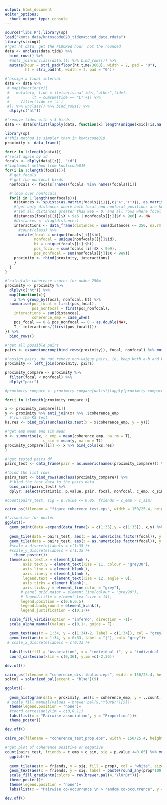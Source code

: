 ```yaml
---
output: html_document
editor_options:
  chunk_output_type: console
---
```

```r
source("libs.R");library(sp)
load("knots_data/kntoscode023_tidematched_data.rdata")
library(stringi)
#'get ht data, get the FLOORed hour, not the rounded
data <- unclass(data.tide) %>%
  bind_rows() %>%
  #anti_join(unclass(data.lt) %>% bind_rows()) %>%
  mutate(hour = stri_pad(floor(ht.time/3600), width = 2, pad = "0"),
         ht = stri_pad(ht, width = 2, pad = "0"))

#'assign a tidal interval
data <- data %>%
 # map(function(x){
 #   mutate(x, tide = ifelse(is.na(tide),"other",tide),
 #          lt = cumsum(tide == "L")+1) %>%
 #     filter(tide != "L")
 #}) %>% unclass() %>% bind_rows() %>%
  dlply(c("ht"))

#'remove tides with < 5 birds
data <- data[unlist(lapply(data, function(x) length(unique(x$id[!is.na(x$id)])))) >= 5]
```

```r
library(sp)
#'this method is simpler than in knotscode019.
proximity <- data_frame()

for(z in 1:length(data)){
#'split again by id
focals <- dlply(data[[z]], "id")
#'implement method from knotscode019
for(i in 1:length(focals)){
  #'get focals
  #'get the nonfocal birds
  nonfocals <- focals[!names(focals) %in% names(focals)[i]]

  #'loop over nonfocals
  for(j in 1:length(nonfocals)){
    distances <- spDists(as.matrix(focals[[i]][,c("X","Y")]), as.matrix(nonfocals[[j]][,c("X","Y")]), diagonal = T)
    #'get only distances where both focal and nonfocal positions are known
    #'set all distances greater than 9e6 = 0, and all rows where focal pos and all cols where nonfocal pos are > 9e6
    distances[focals[[i]]$X > 9e6 | nonfocals[[j]]$Y > 9e6] <- NA
    #distances <- diag(distances)
    interactions <- data_frame(distances = sum(distances <= 250, na.rm = T)) %>%
      #count(class) %>%
      mutate(focal = unique(focals[[i]]$id),
             nonfocal = unique(nonfocals[[j]]$id),
             ht = unique(focals[[i]]$ht),
             pos_focal = sum(focals[[i]]$X < 9e9),
             pos_nonfocal = sum(nonfocals[[j]]$X < 9e9))
    proximity <- rbind(proximity, interactions)
    }
  }
}
```

```r
#'calculate coherence scores for under 250m
proximity <- proximity %>%
  dlply(c("ht")) %>%
  map(function(x){
    x %>% group_by(focal, nonfocal, ht) %>%
  summarise(pos_focal = first(pos_focal),
            pos_nonfocal = first(pos_nonfocal),
    interactions = sum(distances),
            coherence_emp = case_when(
    pos_focal == 0 & pos_nonfocal == 0 ~ as.double(NA),
    T ~ interactions/(first(pos_focal))))
}) %>%
  bind_rows()

#'get all possible pairs
pairs <- expand(ungroup(bind_rows(proximity)), focal, nonfocal) %>% mutate(pair = 1:nrow(.))

#'assign pairs, do not remove non-unique pairs, ie, keep both a-b and b-a FOR NOW to construct the simulated coherence matrices
proximity <- left_join(proximity, pairs)
```

```r
proximity_compare <- proximity %>%
  filter(focal < nonfocal) %>%
  dlply("pair")

#proximity_compare <- proximity_compare[unlist(lapply(proximity_compare, nrow)) >= 10]

for(i in 1:length(proximity_compare)){

x <- proximity_compare[[i]]
y <- proximity %>% anti_join(x) %>% .$coherence_emp
  #'run the KS test
ks.res <- bind_cols(unclass(ks.test(x = x$coherence_emp, y = y)))

#'get emp mean and sim mean
x <- summarise(x, c_emp = mean(coherence_emp, na.rm = T),
                 c_sim = mean(y, na.rm = T))
proximity_compare[[i]] <- x %>% bind_cols(ks.res)
}

#'get tested pairs df
pairs_test <- data_frame(pair = as.numeric(names(proximity_compare))) %>% left_join(pairs)

#'bind the list rows
pairs_test <- bind_rows(unclass(proximity_compare)) %>%
  #'bind the test data to the pairs data
  bind_cols(pairs_test) %>%
  dplyr::select(statistic, p.value, pair, focal, nonfocal, c_emp, c_sim)
```

```r
#count(pairs_test, sig = p.value <= 0.05, friends = c_emp > c_sim)

cairo_ps(filename = "figure_coherence_test.eps", width = 150/25.4, height = 150/25.4)

#'visualise for poster
ggplot()+
  geom_point(data =expand(data_frame(x = c(1:35),y = c(1:35)), x,y) %>% filter(x<y), aes(x = as.factor(x), y = as.factor(y)), size = 1, shape = 4, col = "grey30")+
 
  geom_tile(data = pairs_test, aes(x = as.numeric(as.factor(focal)), y = as.numeric(as.factor(nonfocal)), fill = c_emp), col = "white", size = 1)+
  geom_tile(data = pairs_test, aes(x = as.numeric(as.factor(focal)), y = as.numeric(as.factor(nonfocal)), fill = c_emp, alpha = p.value <= 0.05), col = "white", size = 1)+
  #scale_x_discrete(labels = c(1:35))+
  #scale_y_discrete(labels = c(1:35))+
    theme_poster()+
  theme(axis.text.x = element_blank(),
        axis.text.y = element_text(size = 11, colour = "grey30"),
        axis.line.x = element_blank(),
        axis.line.y = element_blank(),
        legend.text = element_text(size = 12, angle = 0),
        axis.ticks = element_blank(),
        axis.ticks.y = element_line(color = "grey"),
       # panel.grid.major = element_line(colour = "grey90"),
       # legend.title = element_text(size = 14),
       legend.position = c(0.6,0.5),
       legend.background = element_blank(),
       legend.justification = c(0,1))+

  scale_fill_viridis(option = "inferno", direction = -1)+
  scale_alpha_manual(values = c(0,1), guide = F)+
  
  geom_text(aes(x = 1:34, y = c(1:34)-2, label = c(1:34)), col = "grey30")+
  geom_text(aes(x = 1:34, y = 0:33, label = "|"), col= "grey")+
 # scale_x_discrete(labels = c(0:33))+
  
  labs(list(fill = "Association", x = "individual i", y = "individual j"))+
  coord_cartesian(xlim = c(0,36), ylim =c(-2,36))

dev.off()
```

```r
cairo_ps(filename = "coherence_distribution.eps", width = 150/25.4, height = 150/25.4, fallback_resolution = 600)
solcol = solarized_pal(accent = "blue")(9)

ggplot()+
  
  geom_histogram(data = proximity, aes(x = coherence_emp, y = ..count../sum(..count..)), geom = "line", fill = inferno(9)[6], col = "white", size=1.2)+
 # scale_fill_manual(values = brewer.pal(9,"YlOrBr")[5])+
  theme(legend.position = "none")+
  #coord_cartesian(ylim = c(0,0.1))+
  labs(list(x = "Pairwise association", y = "Proportion"))+
  theme_poster()

dev.off()
```

```r
cairo_ps(filename = "coherence_test_prop.eps", width = 150/25.4, height = 150/25.4, fallback_resolution = 600)

#'get plot of coherence positive or negative
count(pairs_test, friends = c_emp > c_sim, sig = p.value <=0.05) %>% mutate(prop = n/(sum(n))) %>%
  ggplot()+
  
  geom_tile(aes(x = friends, y = sig, fill = prop), col = "white", size = 3)+
  geom_text(aes(x = friends, y = sig, label = paste(round_any(prop*100,0.1), "%")), col =1, size = 12)+
  scale_fill_gradientn(colors = rev(brewer.pal(4,"YlOrBr")))+
  theme_poster()+
  theme(legend.position = "none")+
  labs(list(x = "Pairwise co-occurrence \n > random co-occurrence", y = "K-S test significance \n P-value ≤ 0.05"))

dev.off()
```
